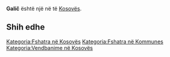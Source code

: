 {{Fshat në Kosovës
 | Emri                = Galič
| srp_N_name = Galič
| srp_N_FULL_NAME_RO = Galič
| srp_N_FULL_NAME_ND_RO = Galic
| srp_N_SORT_NAME_RG = GALIC
| srp_N_FULL_NAME_RG = Galič
| srp_N_FULL_NAME_ND_RG = Galic
| srp_V_name = Golič
| srp_V_FULL_NAME_RO = Golič
| srp_V_FULL_NAME_ND_RO = Golic
| srp_V_SORT_NAME_RG = GOLIC
| srp_V_FULL_NAME_RG = Golič
| srp_V_FULL_NAME_ND_RG = Golic
| srp_V_name = Golič
| srp_V_FULL_NAME_RO = Golič
| srp_V_FULL_NAME_ND_RO = Golic
| srp_V_SORT_NAME_RG = GOLIC
| srp_V_FULL_NAME_RG = Golič
| srp_V_FULL_NAME_ND_RG = Golic

 | Emri (Rasa dhanore) = 
 | Figura              = 
 | Shteti              = Kosovo
 | Komuna              = 
 | Kodi postar         = 
 | Sipërfaqja          = 

 | Popullsia           = 

 | Regj. i popullsisë  = 
 | Dend. e popullsisë  = 
 | Faqja zyrtare       = 
 <!--- Koordinatat ----> 
 | Gjerësia            = 43.083611
 | Gjatësia            = 20.84
 | Lartësia            = 
}}
'''Galič''' është një [[]] në [[]] të [[Kosovës]].

<!-- == Gjeografia == -->
<!-- == Historia == -->
<!-- == Demografia == -->
== Shih edhe ==
{{Komuna }}
{{Kosovo-Administrata-Cung}}

[[Kategoria:Fshatra në Kosovës]]
[[Kategoria:Fshatra në Kommunes ]]
[[Kategoria:Vendbanime në Kosovës]]